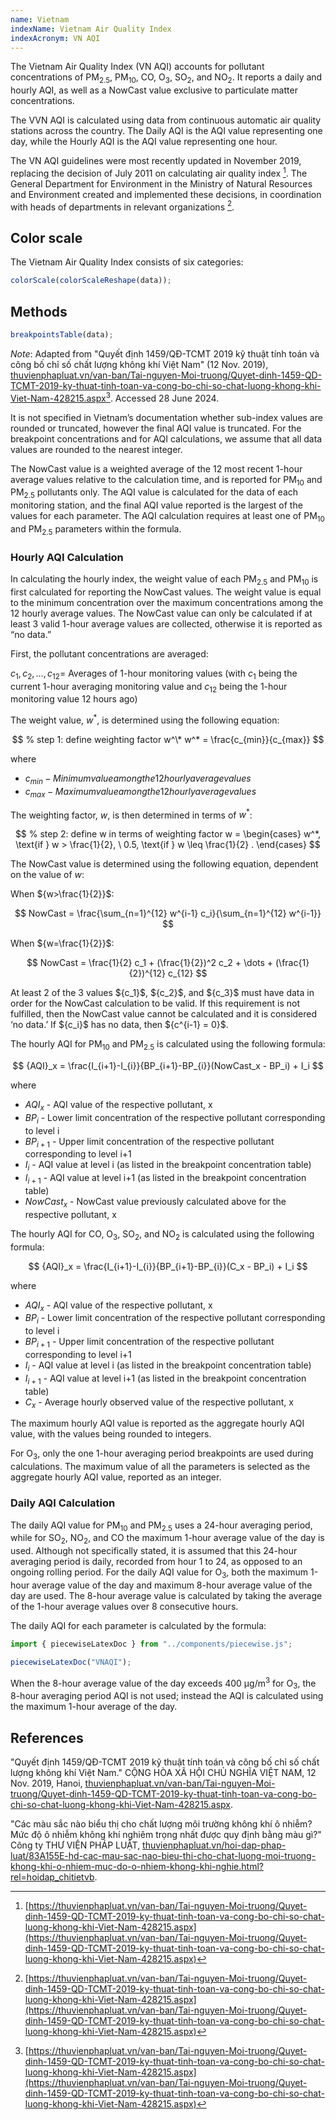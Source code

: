```yaml
---
name: Vietnam
indexName: Vietnam Air Quality Index
indexAcronym: VN AQI
---
```


The Vietnam Air Quality Index (VN AQI) accounts for pollutant concentrations of PM<sub>2.5</sub>, PM<sub>10</sub>, CO, O<sub>3</sub>, SO<sub>2</sub>, and NO<sub>2</sub>. It reports a daily and hourly AQI, as well as a NowCast value exclusive to particulate matter concentrations.

The VVN AQI is calculated using data from continuous automatic air quality stations across the country. The Daily AQI is the AQI value representing one day, while the Hourly AQI is the AQI value representing one hour.

The VN AQI guidelines were most recently updated in November 2019, replacing the decision of July 2011 on calculating air quality index [^1]. The General Department for Environment in the Ministry of Natural Resources and Environment created and implemented these decisions, in coordination with heads of departments in relevant organizations [^1].

## Color scale


<ColorScaleImg countryCode="VN" />

The Vietnam Air Quality Index consists of six categories:

```js
colorScale(colorScaleReshape(data));
```

## Methods

```js
breakpointsTable(data);
```

_Note_: Adapted from "Quyết định 1459/QĐ-TCMT 2019 kỹ thuật tính toán và công bố chỉ số chất lượng không khí Việt Nam" (12 Nov. 2019), [thuvienphapluat.vn/van-ban/Tai-nguyen-Moi-truong/Quyet-dinh-1459-QD-TCMT-2019-ky-thuat-tinh-toan-va-cong-bo-chi-so-chat-luong-khong-khi-Viet-Nam-428215.aspx](https://thuvienphapluat.vn/van-ban/Tai-nguyen-Moi-truong/Quyet-dinh-1459-QD-TCMT-2019-ky-thuat-tinh-toan-va-cong-bo-chi-so-chat-luong-khong-khi-Viet-Nam-428215.aspx)[^1]. Accessed 28 June 2024.

<div class="note">
  It is not specified in Vietnam’s documentation whether sub-index values are
  rounded or truncated, however the final AQI value is truncated. For the
  breakpoint concentrations and for AQI calculations, we assume that all data
  values are rounded to the nearest integer.
</div>

$$
% above referenced [^1] after "final AQI value is truncated"
$$

The NowCast value is a weighted average of the 12 most recent 1-hour average values relative to the calculation time, and is reported for PM<sub>10</sub> and PM<sub>2.5</sub> pollutants only. The AQI value is calculated for the data of each monitoring station, and the final AQI value reported is the largest of the values for each parameter. The AQI calculation requires at least one of PM<sub>10</sub> and PM<sub>2.5</sub> parameters within the formula.

### Hourly AQI Calculation

In calculating the hourly index, the weight value of each PM<sub>2.5</sub> and PM<sub>10</sub> is first calculated for reporting the NowCast values. The weight value is equal to the minimum concentration over the maximum concentrations among the 12 hourly average values. The NowCast value can only be calculated if at least 3 valid 1-hour average values are collected, otherwise it is reported as “no data.”

First, the pollutant concentrations are averaged:

${c_1 , c_2 , \dots, c_{12}}$= Averages of 1-hour monitoring values (with ${c_1}$ being the current 1-hour averaging monitoring value and ${c_{12}}$ being the 1-hour monitoring value 12 hours ago)

The weight value, ${w^*}$, is determined using the following equation:

$$
% step 1: define weighting factor w^\*
w^* = \frac{c_{min}}{c_{max}}
$$

where

- ${c_{min}} - Minimum value among the 12 hourly average values$
- ${c_{max}} - Maximum value among the 12 hourly average values$

The weighting factor, ${w}$, is then determined in terms of ${w^*}$:

$$
% step 2: define w in terms of weighting factor
w = \begin{cases}
  w^*,  \text{if } w > \frac{1}{2}, \
  0.5, \text{if } w \leq \frac{1}{2} .
\end{cases}
$$

The NowCast value is determined using the following equation, dependent on the value of ${w}$:

When ${w>\frac{1}{2}}$:

$$
NowCast = \frac{\sum_{n=1}^{12} w^{i-1} c_i}{\sum_{n=1}^{12} w^{i-1}}
$$

When ${w=\frac{1}{2}}$:

$$
NowCast = \frac{1}{2} c_1 + (\frac{1}{2})^2 c_2 + \dots + (\frac{1}{2})^{12} c_{12}
$$

<div class="note">
  At least 2 of the 3 values ${c_1}$, ${c_2}$, and ${c_3}$ must have
  data in order for the NowCast calculation to be valid. If this requirement is
  not fulfilled, then the NowCast value cannot be calculated and it is
  considered ‘no data.’ If ${c_i}$ has no data, then ${c^{i-1} = 0}$.
</div>

The hourly AQI for PM<sub>10</sub> and PM<sub>2.5</sub> is calculated using the following formula:

$$
{AQI}_x = \frac{I_{i+1}-I_{i}}{BP_{i+1}-BP_{i}}(NowCast_x - BP_i) + I_i
$$

where

- ${AQI_{x}}$ - AQI value of the respective pollutant, x
- ${BP_{i}}$ - Lower limit concentration of the respective pollutant corresponding to level i
- ${BP_{i+1}}$ - Upper limit concentration of the respective pollutant corresponding to level i+1
- ${I_{i}}$ - AQI value at level i (as listed in the breakpoint concentration table)
- ${I_{i+1}}$ - AQI value at level i+1 (as listed in the breakpoint concentration table)
- ${NowCast_{x}}$ - NowCast value previously calculated above for the respective pollutant, x

The hourly AQI for CO, O<sub>3</sub>, SO<sub>2</sub>, and NO<sub>2</sub> is calculated using the following formula:

$$
{AQI}_x = \frac{I_{i+1}-I_{i}}{BP_{i+1}-BP_{i}}(C_x - BP_i) + I_i
$$

where

- ${AQI_{x}}$ - AQI value of the respective pollutant, x
- ${BP_{i}}$ - Lower limit concentration of the respective pollutant corresponding to level i
- ${BP_{i+1}}$ - Upper limit concentration of the respective pollutant corresponding to level i+1
- ${I_{i}}$ - AQI value at level i (as listed in the breakpoint concentration table)
- ${I_{i+1}}$ - AQI value at level i+1 (as listed in the breakpoint concentration table)
- ${C_{x}}$ - Average hourly observed value of the respective pollutant, x

The maximum hourly AQI value is reported as the aggregate hourly AQI value, with the values being rounded to integers.

For O<sub>3</sub>, only the one 1-hour averaging period breakpoints are used during calculations. The maximum value of all the parameters is selected as the aggregate hourly AQI value, reported as an integer.

### Daily AQI Calculation

The daily AQI value for PM<sub>10</sub> and PM<sub>2.5</sub> uses a 24-hour averaging period, while for SO<sub>2</sub>, NO<sub>2</sub>, and CO the maximum 1-hour average value of the day is used. Although not specifically stated, it is assumed that this 24-hour averaging period is daily, recorded from hour 1 to 24, as opposed to an ongoing rolling period. For the daily AQI value for O<sub>3</sub>, both the maximum 1-hour average value of the day and maximum 8-hour average value of the day are used. The 8-hour average value is calculated by taking the average of the 1-hour average values over 8 consecutive hours.

The daily AQI for each parameter is calculated by the formula:

```js
import { piecewiseLatexDoc } from "../components/piecewise.js";
```

```js
piecewiseLatexDoc("VNAQI");
```

When the 8-hour average value of the day exceeds 400 µg/m<sup>3</sup> for O<sub>3</sub>, the 8-hour averaging period AQI is not used; instead the AQI is calculated using the maximum 1-hour average of the day.

## References

[^1]: [https://thuvienphapluat.vn/van-ban/Tai-nguyen-Moi-truong/Quyet-dinh-1459-QD-TCMT-2019-ky-thuat-tinh-toan-va-cong-bo-chi-so-chat-luong-khong-khi-Viet-Nam-428215.aspx](https://thuvienphapluat.vn/van-ban/Tai-nguyen-Moi-truong/Quyet-dinh-1459-QD-TCMT-2019-ky-thuat-tinh-toan-va-cong-bo-chi-so-chat-luong-khong-khi-Viet-Nam-428215.aspx)
[^2]: [https://thuvienphapluat.vn/hoi-dap-phap-luat/83A155E-hd-cac-mau-sac-nao-bieu-thi-cho-chat-luong-moi-truong-khong-khi-o-nhiem-muc-do-o-nhiem-khong-khi-nghie.html?rel=hoidap_chitietvb](https://thuvienphapluat.vn/hoi-dap-phap-luat/83A155E-hd-cac-mau-sac-nao-bieu-thi-cho-chat-luong-moi-truong-khong-khi-o-nhiem-muc-do-o-nhiem-khong-khi-nghie.html?rel=hoidap_chitietvb)

"Quyết định 1459/QĐ-TCMT 2019 kỹ thuật tính toán và công bố chỉ số chất lượng không khí Việt Nam." CỘNG HÒA XÃ HỘI CHỦ NGHĨA VIỆT NAM, 12 Nov. 2019, Hanoi, [thuvienphapluat.vn/van-ban/Tai-nguyen-Moi-truong/Quyet-dinh-1459-QD-TCMT-2019-ky-thuat-tinh-toan-va-cong-bo-chi-so-chat-luong-khong-khi-Viet-Nam-428215.aspx](https://thuvienphapluat.vn/van-ban/Tai-nguyen-Moi-truong/Quyet-dinh-1459-QD-TCMT-2019-ky-thuat-tinh-toan-va-cong-bo-chi-so-chat-luong-khong-khi-Viet-Nam-428215.aspx).

"Các màu sắc nào biểu thị cho chất lượng môi trường không khí ô nhiễm? Mức độ ô nhiễm không khí nghiêm trọng nhất được quy định bằng màu gì?" Công ty THƯ VIỆN PHÁP LUẬT, [thuvienphapluat.vn/hoi-dap-phap-luat/83A155E-hd-cac-mau-sac-nao-bieu-thi-cho-chat-luong-moi-truong-khong-khi-o-nhiem-muc-do-o-nhiem-khong-khi-nghie.html?rel=hoidap_chitietvb](https://thuvienphapluat.vn/hoi-dap-phap-luat/83A155E-hd-cac-mau-sac-nao-bieu-thi-cho-chat-luong-moi-truong-khong-khi-o-nhiem-muc-do-o-nhiem-khong-khi-nghie.html?rel=hoidap_chitietvb).
